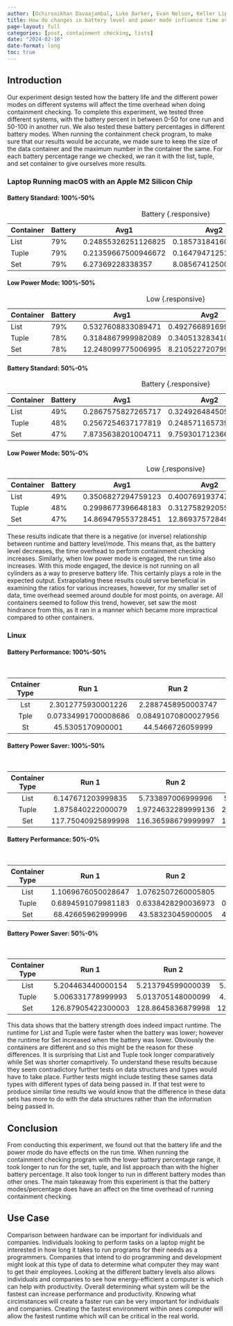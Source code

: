 ```yaml
---
author: [Ochirsaikhan Davaajambal, Luke Barker, Evan Nelson, Keller Liptrap, Rebekah Rudd, Chloe Bonson]
title: How do changes in battery level and power mode influence time overhead when performing list containment checking?
page-layout: full
categories: [post, containment checking, lists]
date: "2024-02-16"
date-format: long
toc: true
---
```


## Introduction

Our experiment design tested how the battery life and the different power modes
on different systems will affect the time overhead when doing containment
checking. To complete this experiment, we tested three different systems, with
the battery percent in between 0-50 for one run and 50-100 in another run. We
also tested these battery percentages in different battery modes. When running
the containment check program, to make sure that our results would be accurate,
we made sure to keep the size of the data container and the maximum number in
the container the same. For each battery percentage range we checked, we ran it
with the list, tuple, and set container to give ourselves more results.

### Laptop Running macOS with an Apple M2 Silicon Chip

#### Battery Standard: 100%-50%

| Container | Battery | Avg1                | Avg2                | Avg3               |
|-----------|---------|---------------------|---------------------|--------------------|
| List      | 79%     | 0.24855326251126825 | 0.18573184160050005 | 0.1942872375017032 |
| Tuple     | 79%     | 0.21359667500946672 | 0.16479471251368522 | 0.1867699917173013 |
| Set       | 79%     | 6.27369228338357    | 8.085674125002697   | 9.540377816697582  |

: Battery {.responsive}

#### Low Power Mode: 100%-50%

| Container | Battery | Avg1               | Avg2                | Avg3                |
|-----------|---------|--------------------|---------------------|---------------------|
| List      | 79%     | 0.5327608833089471 | 0.49276689169928434 | 0.6808747082948685  |
| Tuple     | 78%     | 0.3184867999982089 | 0.34051328341010956 | 0.33640604161191734 |
| Set       | 78%     | 12.248099775006995 | 8.210522720799782   | 7.995867279078811   |

: Low {.responsive}

#### Battery Standard: 50%-0%

| Container | Battery | Avg1               | Avg2                | Avg3                |
|-----------|---------|--------------------|---------------------|---------------------|
| List      | 49%     | 0.2867575827265717 | 0.32492648450573702 | 0.31956718364547821 |
| Tuple     | 48%     | 0.2567254637177819 | 0.24857116573929101 | 0.27850027485011734 |
| Set       | 47%     | 7.8735638201004711 | 9.75930171236645911 | 9.79827364919374719 |

: Battery {.responsive}

#### Low Power Mode: 50%-0%

| Container | Battery | Avg1               | Avg2                | Avg3                |
|-----------|---------|--------------------|---------------------|---------------------|
| List      | 49%     | 0.3506827294759123 | 0.40076919374749441 | 0.41234592974895092 |
| Tuple     | 48%     | 0.2998677396648183 | 0.31275829205547324 | 0.33478764888192649 |
| Set       | 47%     | 14.869479553728451 | 12.8693757284940184 | 12.5799653409105824 |

: Low {.responsive}

These results indicate that there is a negative (or inverse) relationship
between runtime and battery level/mode. This means that, as the battery level
decreases, the time overhead to perform containment checking increases.
Similarly, when low power mode is engaged, the run time also increases. With
this mode engaged, the device is not running on all cylinders as a way to
preserve battery life. This certainly plays a role in the expected output.
Extrapolating these results could serve beneficial in examining the ratios for
various increases, however, for my smaller set of data, time overhead seemed
around double for most points, on average. All containers seemed to follow this
trend, however, set saw the most hindrance from this, as it ran in a manner
which became more impractical compared to other containers.

### Linux

#### Battery Performance: 100%-50%

Cntainer Type | Run 1               | Run 2               | Run 3               | Average 4            | Average 5            | Average 6                  |
:-----------: | :-----------------: | :-----------------: | :-----------------: | :------------------: | :------------------: | :----------------: |
Lst           | 2.3012775930001226  | 2.2887458950003747  | 2.4828621830001794  | 0.23012775930001225  | 0.22887458950003747  | 0.24828621830001793  |
Tple          | 0.07334991700008686 | 0.08491070800027956 | 0.07070190199965509 | 0.007334991700008686 | 0.008491070800027955 | 0.007070190199965509 |
St            | 45.5305170900001    | 44.5466726059999    | 44.404793358999996   | 4.553051709000011   | 4.45466726059999     | 4.440479335899999    |

: Battery {.responsive}

#### Battery Power Saver: 100%-50%

Container Type | Run 1               | Run 2               | Run 3              | Average 4            | Average 5           | Average 6                 |
:------------: | :-----------------: | :-----------------: | :----------------: | :------------------: | :-----------------: | :---------------: |
List           | 6.147671203999835   | 5.733897006999996   | 5.689872683999965  | 0.6147671203999835   | 0.5733897006999996  | 0.5689872683999966  |
Tuple          | 1.875840222000079   | 1.9724632289999136  | 2.1394873950002875 | 0.1875840222000079   | 0.19724632289999136 | 0.21394873950002874 |
Set            | 117.75040925899998  | 116.36598679999997  | 114.28739855599997 | 11.775040925899997   | 11.636598679999997  | 11.428739855599996   |

: Battery {.responsive}

#### Battery Performance: 50%-0%

Container Type | Run 1               | Run 2               | Run 3              | Average 4            | Average 5           | Average 6                 |
:------------: | :-----------------: | :-----------------: | :----------------: | :------------------: | :-----------------: | :---------------: |
List           | 1.1069676050028647  | 1.0762507260005805  | 1.06999287900544   | 0.11069676050028647  | 0.10762507260005805 | 0.106999287900544   |
Tuple          | 0.6894591079981183  | 0.6338428290036973  | 0.6518652749946341 | 0.06894591079981183  | 0.06338428290036972 | 0.06518652749946341 |
Set            | 68.42665962999996   | 43.58323045900005   | 43.433679228000074 | 6.842665962999996    | 4.358323045900005   | 4.343367922800008   |

: Battery {.responsive}
 
#### Battery Power Saver: 50%-0%

Container Type | Run 1               | Run 2               | Run 3              | Average 4            | Average 5          | Average 6                |
:------------: | :-----------------: | :-----------------: | :----------------: | :------------------: | :----------------: | :--------------: |
List           | 5.204463440000154   | 5.213794599000039   | 5.352068572000007  | 0.5204463440000154   | 0.5213794599000039 | 0.5352068572000007 |
Tuple          | 5.006331778999993   | 5.013705148000099   | 4.976093853000066  | 0.5006331778999993   | 0.5013705148000099 | 0.4976093853000066 |
Set            | 126.87905422300003  | 128.8645836879998   | 122.50003941199998 | 12.687905422300002   | 12.886458368799982 | 12.250003941199997  |

: Battery {.responsive}

 This data shows that the battery strength does indeed impact runtime. The runtime for List and Tuple were faster when the battery was lower; however the runtime for Set increased when the battery was lower. Obviously the containers are different and so this might be the reason for these differences. It is surprising that List and Tuple took longer comparatively while Set was shorter comaprtively. To understand these results because they seem contradictory further tests on data structures and types would have to take place. Further tests might include testing these sames data types with different types of data being passed in. If that test were to produce similar time results we would know that the difference in these data sets has more to do with the data structures rather than the information being passed in.

## Conclusion

From conducting this experiment, we found out that the battery life and the power mode do have effects on the run time. When running the containment checking program with the lower battery percentage range, it took longer to run for the set, tuple, and list approach than with the higher battery percentage. It also took longer to run in different battery modes than other ones. The main takeaway from this experiment is that the battery modes/percentage does have an affect on the time overhead of running containment checking.

## Use Case

Comparison between hardware can be important for individuals and companies. Individuals looking to perform tasks on a laptop might be interested in how long it takes to run programs for their needs as a programmers. Companies that intend to do programming and development might look at this type of data to determine what computer they may want to get their employees. Looking at the different battery levels also allows individuals and companies to see how energy-efficient a computer is which can help with productivity. Overall determining what system will be the fastest can increase performance and productivity. Knowing what circimstances will
create a faster run can be very important for individuals and companies. Creating the fastest environment within ones computer
will allow the fastest runtime which will can be critical in the real world.
